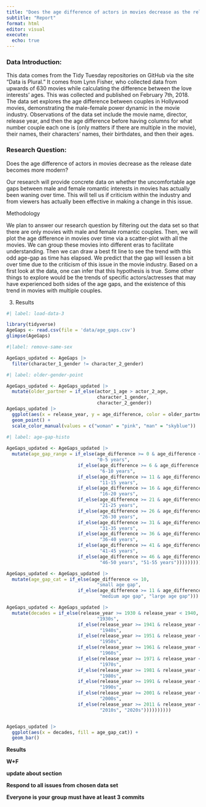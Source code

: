 ```yaml
---
title: "Does the age difference of actors in movies decrease as the release date becomes more modern?"
subtitle: "Report"
format: html
editor: visual
execute:
  echo: true
---
```


### Data Introduction:

This data comes from the Tidy Tuesday repositories on GitHub via the site "Data is Plural." It comes from Lynn Fisher, who collected data from upwards of 630 movies while calculating the difference between the love interests' ages. This was collected and published on February 7th, 2018. The data set explores the age difference between couples in Hollywood movies, demonstrating the male-female power dynamic in the movie industry. Observations of the data set include the movie name, director, release year, and then the age difference before having columns for what number couple each one is (only matters if there are multiple in the movie), their names, their characters' names, their birthdates, and then their ages.

### Research Question:

Does the age difference of actors in movies decrease as the release date becomes more modern?

Our research will provide concrete data on whether the uncomfortable age gaps between male and female romantic interests in movies has actually been waning over time. This will tell us if criticism within the industry and from viewers has actually been effective in making a change in this issue.

Methodology

We plan to answer our research question by filtering out the data set so that there are only movies with male and female romantic couples. Then, we will plot the age difference in movies over time via a scatter-plot with all the movies. We can group these movies into different eras to facilitate understanding. Then we can draw a best fit line to see the trend with this odd age-gap as time has elapsed. We predict that the gap will lessen a bit over time due to the criticism of this issue in the movie industry. Based on a first look at the data, one can infer that this hypothesis is true. Some other things to explore would be the trends of specific actors/actresses that may have experienced both sides of the age gaps, and the existence of this trend in movies with multiple couples.

3.  Results

```r
#| label: load-data-3

library(tidyverse)
AgeGaps <- read.csv(file = 'data/age_gaps.csv')
glimpse(AgeGaps)

```

```r
#|label: remove-same-sex

AgeGaps_updated <- AgeGaps |>
  filter(character_1_gender != character_2_gender)
```

```r
#| label: older-gender-point

AgeGaps_updated <- AgeGaps_updated |>
  mutate(older_partner = if_else(actor_1_age > actor_2_age, 
                                 character_1_gender, 
                                 character_2_gender))
AgeGaps_updated |>
  ggplot(aes(x = release_year, y = age_difference, color = older_partner)) +
  geom_point() +
  scale_color_manual(values = c("woman" = "pink", "man" = "skyblue"))
```

```r
#| label: age-gap-histo
                            
AgeGaps_updated <- AgeGaps_updated |>
  mutate(age_gap_range = if_else(age_difference >= 0 & age_difference <= 5, 
                                 "0-5 years",
                          if_else(age_difference >= 6 & age_difference <= 10, 
                                  "6-10 years",
                          if_else(age_difference >= 11 & age_difference <= 15, 
                                  "11-15 years",
                          if_else(age_difference >= 16 & age_difference <= 20, 
                                  "16-20 years",
                          if_else(age_difference >= 21 & age_difference <= 25, 
                                  "21-25 years",
                          if_else(age_difference >= 26 & age_difference <= 30, 
                                  "26-30 years",
                          if_else(age_difference >= 31 & age_difference <= 35, 
                                  "31-35 years",
                          if_else(age_difference >= 36 & age_difference <= 40, 
                                  "36-40 years",
                          if_else(age_difference >= 41 & age_difference <= 45, 
                                  "41-45 years",
                          if_else(age_difference >= 46 & age_difference <= 50, 
                                  "46-50 years", "51-55 years")))))))))))

AgeGaps_updated <- AgeGaps_updated |>
  mutate(age_gap_cat = if_else(age_difference <= 10, 
                                 "small age gap",
                          if_else(age_difference >= 11 & age_difference <= 20, 
                                  "medium age gap", "large age gap")))

AgeGaps_updated <- AgeGaps_updated |>
  mutate(decades = if_else(release_year >= 1930 & release_year < 1940, 
                                 "1930s",
                          if_else(release_year >= 1941 & release_year < 1950, 
                                  "1940s",
                          if_else(release_year >= 1951 & release_year < 1960, 
                                  "1950s",
                          if_else(release_year >= 1961 & release_year < 1970, 
                                  "1960s",
                          if_else(release_year >= 1971 & release_year < 1980, 
                                  "1970s",
                          if_else(release_year >= 1981 & release_year < 1990, 
                                  "1980s",
                          if_else(release_year >= 1991 & release_year < 2000, 
                                  "1990s",
                          if_else(release_year >= 2001 & release_year < 2010, 
                                  "2000s",
                          if_else(release_year >= 2011 & release_year < 2020, 
                                  "2010s", "2020s"))))))))))


AgeGaps_updated |>
  ggplot(aes(x = decades, fill = age_gap_cat)) +
  geom_bar()

```

**Results**

**W+F**

**update about section**

**Respond to all issues from chosen data set**

**Everyone is your group must have at least 3 commits**
